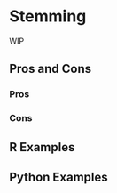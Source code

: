 # Stemming {#sec-text-stemming}

WIP

## Pros and Cons

### Pros

### Cons

## R Examples

## Python Examples

